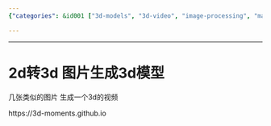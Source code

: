 ```yaml
---
{"categories": &id001 ["3d-models", "3d-video", "image-processing", "machine-learning", "tool"], "category": "3D Modeling", "date": "2022-08-22 21:45:24", "description": "This text discusses a method to create 3D models from multiple similar images and generate a 3D video using the tool '3d-moments'. The process involves analyzing the images to extract depth information, which is then used to build a 3D model. This technology has various applications in industries like gaming, architecture, and film making.", "tags": *id001, "title": "Generating 3D Models from Images with the 3d-Moments Tool"}

---
```


------

# 2d转3d 图片生成3d模型

几张类似的图片 生成一个3d的视频

https://3d-moments.github.io

